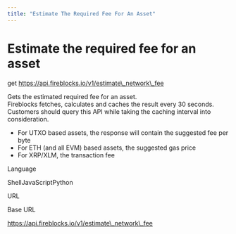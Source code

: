 ```yaml
---
title: "Estimate The Required Fee For An Asset"
---
```

  
  # Estimate the required fee for an asset

get https://api.fireblocks.io/v1/estimate\_network\_fee

Gets the estimated required fee for an asset.  
Fireblocks fetches, calculates and caches the result every 30 seconds.  
Customers should query this API while taking the caching interval into consideration.

*   For UTXO based assets, the response will contain the suggested fee per byte
*   For ETH (and all EVM) based assets, the suggested gas price
*   For XRP/XLM, the transaction fee

Language

ShellJavaScriptPython

URL

Base URL

https://api.fireblocks.io/v1/estimate\_network\_fee
